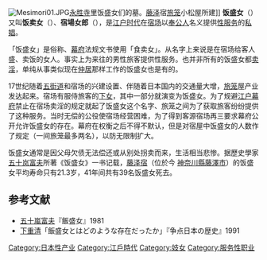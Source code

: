 {{not|盛女}}
<!--本条目是从日语Wiki翻译，左面有日语连接-->
[[File:Mesimori01.JPG|thumb]][[永胜寺|永胜寺]]里饭盛女们的墓。[[藤泽|藤泽]]宿[[旅笼|旅笼]]小松屋所建]]
'''饭盛女'''（{{jpn|j=飯盛女|hg=めしもりおんな|rm=Meshimori-onna}}）又叫'''饭卖女'''（{{jpn|j=飯売女|hg=めしうりおんな|rm=Meshiuri-onna|link=no}}）、'''宿場女郎'''（{{jpn|j=宿場女郎|hg=しゅくばじょろう|rm=Shukuba-jyorō|link=no}}），是[[江户时代|江户时代]]在[[宿场|宿场]]以[[奉公人|奉公人]]名义提供[[性服务|性服务]]的[[私娼|私娼]]。

「饭盛女」是俗称、[[幕府_(中國)|幕府]]法规文书使用「食卖女」。从名字上来说是在宿场给客人盛、卖饭的女人。事实上为来往的男性旅客提供性服务。也并非所有的饭盛女都[[卖淫|卖淫]]，单纯从事类似现在[[仲居|仲居]]那样工作的饭盛女也是有的。

17世纪随着[[五街道|五街道]]和宿场的兴建设置、伴随着日本国内的交通量大增，[[旅笼|旅笼]]屋产业发达起来。宿场有服侍旅客的[[下女|下女]]，其中一部分就演变为饭盛女。为了规避[[江户幕府|江户幕府]]禁止在宿场卖淫的规定就起了饭盛女这个名字、旅笼之间为了获取旅客纷纷提供了这种服务。当时无偿的公役使宿场经营困难，为了得到客源宿场再三要求幕府公开允许饭盛女的存在。幕府在权衡之后不得不默认，但是对宿屋中饭盛女的人数作了规定（一间旅笼最多两名），以防无限制扩大。

饭盛女通常是因父母欠债无法偿还或从别处拐卖而来，生活相当悲惨。据歷史學家[[五十岚富夫|五十岚富夫]]所著《饭盛女》一书记载，[[藤泽宿|藤泽宿]]（位於今 [[神奈川縣|神奈川縣]][[藤澤市|藤澤市]]）的饭盛女平均寿命只有21.3岁，41年间共有39名饭盛女死去。

== 参考文献 ==
<!-- 出典文献一覧 -->
* [[五十嵐富夫|五十嵐富夫]]『飯盛女』1981
* [[下重清|下重清]]「飯盛女とはどのような存在だったか」『争点日本の歴史』1991

[[Category:日本性产业|Category:日本性产业]]
[[Category:江戶時代|Category:江戶時代]]
[[Category:妓女|Category:妓女]]
[[Category:服务性职业|Category:服务性职业]]